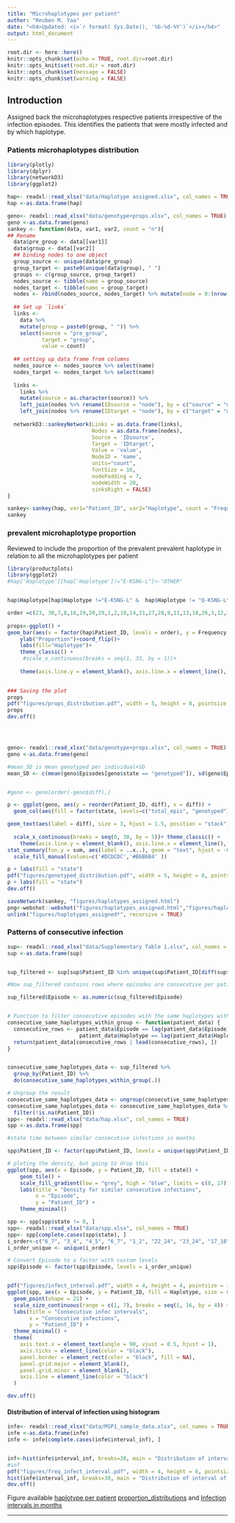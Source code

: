 ```yaml
---
title: "Microhaplotypes per patient"
author: "Reuben M. Yaa"
date: "<h4>Updated: <i>`r format( Sys.Date(), '%b-%d-%Y')`</i></h4>"
output: html_document
---
```


```r
root.dir <- here::here()
knitr::opts_chunk$set(echo = TRUE, root.dir=root.dir)
knitr::opts_knit$set(root.dir = root.dir)
knitr::opts_chunk$set(message = FALSE)
knitr::opts_chunk$set(warning = FALSE)
```

## Introduction
Assigned back the microhaplotypes respective patients irrespective of the infection episodes. This identifies the patients that were mostly infected and by which haplotype. 

### Patients microhaplotypes distribution
```r
library(plotly)
library(dplyr)
library(networkD3)
library(ggplot2)

hap<- readxl::read_xlsx("data/Haplotype assigned.xlsx", col_names = TRUE)
hap <-as.data.frame(hap)

geno<- readxl::read_xlsx("data/genotype+props.xlsx", col_names = TRUE)
geno <-as.data.frame(geno)
sankey <- function(data, var1, var2, count = "n"){
## Rename
  data$pre_group <- data[[var1]]
  data$group <- data[[var2]]
  ## binding nodes to one object
  group_source <- unique(data$pre_group)
  group_target <- paste0(unique(data$group), " ")
  groups <- c(group_source, group_target)
  nodes_source <- tibble(name = group_source)
  nodes_target <- tibble(name = group_target)
  nodes <- rbind(nodes_source, nodes_target) %>% mutate(node = 0:(nrow(.) - 1))
  
  ## Set up `links`
  links <-
    data %>%
    mutate(group = paste0(group, " ")) %>%
    select(source = "pre_group",
           target = "group",
           value = count)
  
  ## setting up data frame from columns
  nodes_source <- nodes_source %>% select(name) 
  nodes_target <- nodes_target %>% select(name) 
  
  links <-
    links %>%
    mutate(source = as.character(source)) %>% 
    left_join(nodes %>% rename(IDsource = "node"), by = c("source" = "name")) %>%
    left_join(nodes %>% rename(IDtarget = "node"), by = c("target" = "name"))
  
  networkD3::sankeyNetwork(Links = as.data.frame(links),
                           Nodes = as.data.frame(nodes),
                           Source = 'IDsource', 
                           Target = 'IDtarget', 
                           Value = 'value',
                           NodeID = 'name',
                           units="count",
                           fontSize = 16,
                           nodePadding = 7,
                           nodeWidth = 20,
                           sinksRight = FALSE)
}

sankey<-sankey(hap, var1="Patient_ID", var2="Haplotype", count = "Frequency")
sankey
```

### prevalent microhaplotype proportion 
Reviewed to include the proportion of the prevalent prevalent haplotype  in relation to all the microhaplotypes per patient
```r
library(productplots)
library(ggplot2)
#hap['Haplotype'][hap['Haplotype']!="E-KSNG-L"]<-"OTHER"


hap$Haplotype[hap$Haplotype !="E-KSNG-L" &  hap$Haplotype != "Q-KSNG-L"  & hap$Haplotype != "Q-KSNG-F" & hap$Haplotype != "Q-KNNG-L"] <-"OTHER"

order =c(23, 30,7,8,16,19,20,29,1,2,10,14,21,27,28,9,11,13,18,26,3,12,32,15,25,17,  24, 33,31,22)#from Hierachy of next figure
                                     
props<-ggplot() + 
geom_bar(aes(x = factor(hap$Patient_ID, levels = order), y = Frequency, fill = factor(Haplotype, levels=c("OTHER","E-KSNG-L", "Q-KSNG-L", "Q-KSNG-F", "Q-KNNG-L"))), data = hap,position="fill", stat="identity")+
    ylab("Proportion")+coord_flip()+
    labs(fill="Haplotype")+
    theme_classic() +
     #scale_x_continuous(breaks = seq(1, 33, by = 1))+
      
    theme(axis.line.y = element_blank(), axis.line.x = element_line(), text = element_text(size = 14), axis.text.x = element_text(size = 16))
    

### Saving the plot
props 
pdf("figures/props_distribution.pdf", width = 5, height = 8, pointsize = 16)#save as pdf file
props
dev.off()




geno<- readxl::read_xlsx("data/genotype+props.xlsx", col_names = TRUE)
geno <-as.data.frame(geno)

#mean_SD is mean genotyped per individual+SD
mean_SD <- c(mean(geno$Episodes[geno$state == "genotyped"]), sd(geno$Episodes[geno$state == "genotyped"]))


#geno <- geno[order(-geno$diff),]

p <- ggplot(geno, aes(y = reorder(Patient_ID, diff), x = diff)) +
  geom_col(aes(fill = factor(state, levels=c("total_epis", "genotyped"))))+

geom_text(aes(label = diff), size = 3, hjust = 1.5, position = "stack") +
  
  scale_x_continuous(breaks = seq(0, 30, by = 5))+ theme_classic() +
    theme(axis.line.y = element_blank(), axis.line.x = element_line(), text = element_text(size = 14), axis.text.x = element_text(size = 16) )+
stat_summary(fun.y = sum, aes(label = ..x..), geom = "text", hjust = -0.3, size = 0)+#changed size to 0, suggestions to remove the total(genotyped+non_genptyped)
  scale_fill_manual(values=c('#DCDCDC','#B6B6B4' ))

p + labs(fill = "state")
pdf("figures/genotyped_distribution.pdf", width = 5, height = 8, pointsize = 16)
p + labs(fill = "state")
dev.off()

```



```r
saveNetwork(sankey, "figures/haplotypes_assigned.html")
png<-webshot::webshot("figures/haplotypes_assigned.html","figures/haplotypes per patient.pdf", vwidth = 1000, vheight = 900)
unlink("figures/haplotypes_assigned*", recursive = TRUE)
```


### Patterns of consecutive infection

```r
sup<- readxl::read_xlsx("data/Supplementary Table 1.xlsx", col_names = TRUE)
sup <-as.data.frame(sup)


sup_filtered <- sup[sup$Patient_ID %in% unique(sup$Patient_ID[diff(sup$Episode) == 1]), ]

#Now sup_filtered contains rows where episodes are consecutive per patient

sup_filtered$Episode <- as.numeric(sup_filtered$Episode)


# Function to filter consecutive episodes with the same haplotypes within a group
consecutive_same_haplotypes_within_group <- function(patient_data) {
  consecutive_rows <- patient_data$Episode == lag(patient_data$Episode) + 1 & 
                       patient_data$Haplotype == lag(patient_data$Haplotype)
  return(patient_data[consecutive_rows | lead(consecutive_rows), ])
}


consecutive_same_haplotypes_data <- sup_filtered %>%
  group_by(Patient_ID) %>%
  do(consecutive_same_haplotypes_within_group(.))

# Ungroup the result
consecutive_same_haplotypes_data <- ungroup(consecutive_same_haplotypes_data)
consecutive_same_haplotypes_data <- consecutive_same_haplotypes_data %>%
  filter(!is.na(Patient_ID))
spp<- readxl::read_xlsx("data/hap.xlsx", col_names = TRUE)
spp <-as.data.frame(spp)

#state time between similar consecutive infections in months

spp$Patient_ID <- factor(spp$Patient_ID, levels = unique(spp$Patient_ID))

# ploting the density, but going to drop this
ggplot(spp, aes(x = Episode, y = Patient_ID, fill = state)) +
    geom_tile() +
    scale_fill_gradient(low = "grey", high = "blue", limits = c(0, 17)) +
    labs(title = "Density for similar consecutive infections",
         x = "Episode",
         y = "Patient_ID") +
    theme_minimal()

spp <- spp[spp$state != 0, ]
spp<- readxl::read_xlsx("data/spp.xlsx", col_names = TRUE)
spp<- spp[complete.cases(spp$state), ]
i_order<-c("6_7", "3_4", "4_5", "6_7", "1_2", "22_24", "23_24", "17_18","2_3","9_10", "10_11", "9_10", "13_14" )
i_order_unique <- unique(i_order)

# Convert Episode to a factor with custom levels
spp$Episode <- factor(spp$Episode, levels = i_order_unique)


pdf("figures/infect_interval.pdf", width = 4, height = 4, pointsize = 18)
ggplot(spp, aes(x = Episode, y = Patient_ID, fill = Haplotype, size = state)) +
  geom_point(shape = 21) +
  scale_size_continuous(range = c(1, 7), breaks = seq(1, 16, by = 4)) +
  labs(title = "Consecutive infec intervals",
       x = "Consecutive infections",
       y = "Patient_ID") +
  theme_minimal() +
  theme(
    axis.text.x = element_text(angle = 90, vjust = 0.5, hjust = 1),
    axis.ticks = element_line(color = "black"),  
    panel.border = element_rect(color = "black", fill = NA),  
    panel.grid.major = element_blank(),  
    panel.grid.minor = element_blank(),  
    axis.line = element_line(color = "black")  
  )

dev.off()
```


#### Distribution of interval of infection using histogram
```r
infe<- readxl::read_xlsx("data/MSP1_sample_data.xlsx", col_names = TRUE)
infe <-as.data.frame(infe)
infe <- infe[complete.cases(infe$interval_inf), ]


inf<-hist(infe$interval_inf, breaks=30, main = "Distribution of interval of infections", xlab = "Infection interval in months", ylim = c(0,100))
#inf
pdf("figures/freq_infect_interval.pdf", width = 4, height = 6, pointsize = 16)
hist(infe$interval_inf, breaks=30, main = "Distribution of interval of infections", xlab = "Infection interval in months", ylim = c(0,100))
dev.off()

```


Figure available [haplotype per patient](https://mangiruben.github.io/pfMSP1-Malaria/figures/haplotypes per patient.pdf) [proportion_distributions](https://mangiruben.github.io/pfMSP1-Malaria/figures/figures/props_distribution.pdf) and [Infection intervals in months](https://mangiruben.github.io/pfMSP1-Malaria/figures/figures/freq_infect_interval.pdf)
<hr>